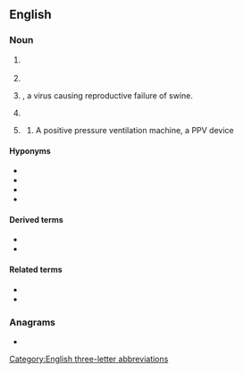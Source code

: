 ==English==

===Noun===
{{en-noun|~}}

# {{lb|en|television}} {{initialism of|en|pay-per-view}}
# {{initialism of|en|[[purchase]] [[price]] [[variance]]}}
# {{lb|en|biology}} {{taxlink|Porcine parvovirus|species|noshow=1}}, a virus causing reproductive failure of swine.
# {{lb|en|polymers}} {{initialism of|en|polyphenylene vinylene}}
# {{lb|en|medicine}} {{abbreviation of|en|positive pressure ventilation}}
## {{lb|en|countable|by extension}} A positive pressure ventilation machine, a PPV device

====Hyponyms====
{{sense|positive pressure ventilation}}
* {{l|en|ventilator}}
* {{l|en|IPPV|gloss=intermittent positive pressure ventilation}}
* {{l|en|NPPV|gloss=non-invasive positive pressure ventilation}}
* {{l|en|NIPPV|gloss=non-invasive positive pressure ventilation}}

====Derived terms====
{{sense|positive pressure ventilation}}
* {{l|en|NPPV|gloss=non-invasive positive pressure ventilation}}
* {{l|en|NIPPV|gloss=non-invasive positive pressure ventilation}}

====Related terms====
{{sense|positive pressure ventilation}}
* {{l|en|NPV|gloss=negative pressure ventilation}}
* {{l|en|NIV|gloss=non-invasive ventilation}}

===Anagrams===
* {{anagrams|en|a=ppv|PVP}}

[[Category:English three-letter abbreviations]]